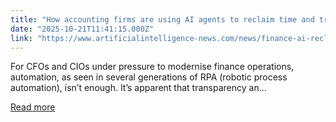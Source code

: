 ```yaml
---
title: "How accounting firms are using AI agents to reclaim time and trust"
date: "2025-10-21T11:41:15.000Z"
link: "https://www.artificialintelligence-news.com/news/finance-ai-reclaiming-time-trust-with-openai-chatgpt/"
---
```


For CFOs and CIOs under pressure to modernise finance operations, automation, as seen in several generations of RPA (robotic process automation), isn’t enough. It&#8217;s apparent that transparency an...

[Read more](https://www.artificialintelligence-news.com/news/finance-ai-reclaiming-time-trust-with-openai-chatgpt/)
